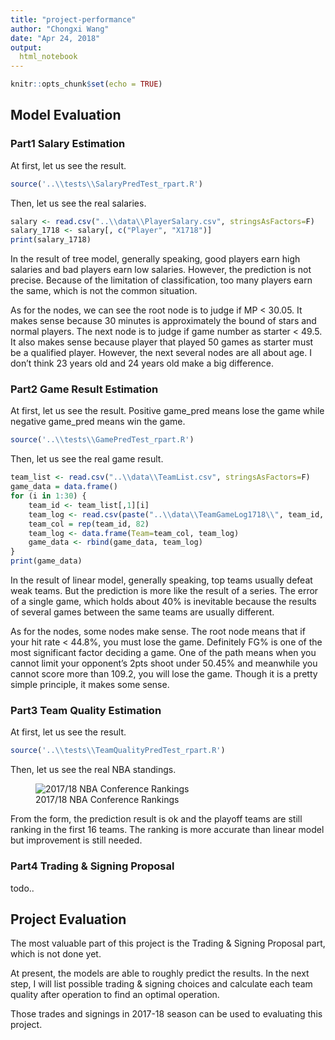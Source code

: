 ```yaml
---
title: "project-performance"
author: "Chongxi Wang"
date: "Apr 24, 2018"
output:
  html_notebook
---
```


```r
knitr::opts_chunk$set(echo = TRUE)
```

## Model Evaluation

### Part1 Salary Estimation

At first, let us see the result.

```r
source('..\\tests\\SalaryPredTest_rpart.R')
```

Then, let us see the real salaries.

```r
salary <- read.csv("..\\data\\PlayerSalary.csv", stringsAsFactors=F)
salary_1718 <- salary[, c("Player", "X1718")]
print(salary_1718)
```

In the result of tree model, generally speaking, good players earn high salaries and bad players earn low salaries. However, the prediction is not precise. Because of the limitation of classification, too many players earn the same, which is not the common situation.

As for the nodes, we can see the root node is to judge if MP < 30.05. It makes sense because 30 minutes is approximately the bound of stars and normal players. The next node is to judge if game number as starter < 49.5. It also makes sense because player that played 50 games as starter must be a qualified player. However, the next several nodes are all about age. I don't think 23 years old and 24 years old make a big difference.

### Part2 Game Result Estimation

At first, let us see the result. Positive game_pred means lose the game while negative game_pred means win the game.

```r
source('..\\tests\\GamePredTest_rpart.R')
```

Then, let us see the real game result.
```r
team_list <- read.csv("..\\data\\TeamList.csv", stringsAsFactors=F)
game_data = data.frame()
for (i in 1:30) {
    team_id <- team_list[,1][i]
    team_log <- read.csv(paste("..\\data\\TeamGameLog1718\\", team_id, ".csv", sep=""), stringsAsFactors=F)
    team_col = rep(team_id, 82)
    team_log <- data.frame(Team=team_col, team_log)
    game_data <- rbind(game_data, team_log)
}
print(game_data)
```

In the result of linear model, generally speaking, top teams usually defeat weak teams. But the prediction is more like the result of a series. The error of a single game, which holds about 40% is inevitable because the results of several games between the same teams are usually different.

As for the nodes, some nodes make sense. The root node means that if your hit rate < 44.8%, you must lose the game. Definitely FG% is one of the most significant factor deciding a game. One of the path means when you cannot limit your opponent's 2pts shoot under 50.45% and meanwhile you cannot score more than 109.2, you will lose the game. Though it is a pretty simple principle, it makes some sense.

### Part3 Team Quality Estimation

At first, let us see the result.

```r
source('..\\tests\\TeamQualityPredTest_rpart.R')
```

Then, let us see the real NBA standings.

![2017/18 NBA Conference Rankings](../graphs/ConferenceStandings.JPG)

From the form, the prediction result is ok and the playoff teams are still ranking in the first 16 teams. The ranking is more accurate than linear model but improvement is still needed.

### Part4 Trading & Signing Proposal

todo..

## Project Evaluation

The most valuable part of this project is the Trading & Signing Proposal part, which is not done yet.

At present, the models are able to roughly predict the results. In the next step, I will list possible trading & signing choices and calculate each team quality after operation to find an optimal operation.

Those trades and signings in 2017-18 season can be used to evaluating this project.
